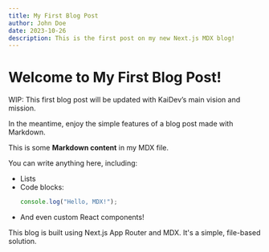 ```yaml
---
title: My First Blog Post
author: John Doe
date: 2023-10-26
description: This is the first post on my new Next.js MDX blog!
---
```


# Welcome to My First Blog Post!

WIP: This first blog post will be updated with KaiDev’s main vision and mission.

In the meantime, enjoy the simple features of a blog post made with Markdown.

This is some **Markdown content** in my MDX file.

You can write anything here, including:

*   Lists
*   Code blocks:
    ```javascript
    console.log("Hello, MDX!");
    ```
*   And even custom React components!

<CustomComponent text="This is a custom component in MDX!" />

This blog is built using Next.js App Router and MDX. It's a simple, file-based solution.
